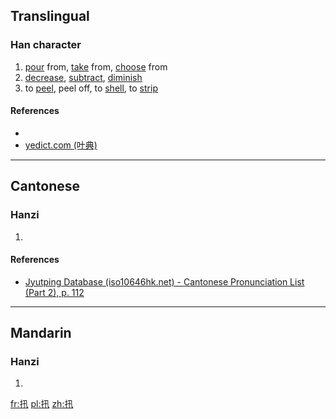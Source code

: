 ==Translingual==

===Han character===
{{Han char|rn=64|rad=手|as=04|sn=7|four=|canj=QNJ|ids=⿰扌卂}}

# [[pour]] from, [[take]] from, [[choose]] from
# [[decrease]], [[subtract]], [[diminish]]
# to [[peel]], peel off, to [[shell]], to [[strip]]

====References====
* {{Han ref|kx=0418.030|dkj=11803|dj=0764.200|hdz=31832.010|uh=625F|ud=25183}}
*[http://yedict.com/htm/62/625F.htm yedict.com (叶典)]

----

==Cantonese==

===Hanzi===
{{yue-hanzi|jyut=[[san1]]|y=san1}}

# {{defn|lang=yue|sort=手04}}

====References====
*[http://www.iso10646hk.net/jp/document/download.jsp Jyutping Database (iso10646hk.net) - Cantonese Pronunciation List (Part 2), p. 112]

----

==Mandarin==

===Hanzi===
{{cmn-hanzi|pin=[[shēn]] ([[shen1]]), [[zhǎ]] ([[zha3]])|wg=shen<sup>1</sup>, cha<sup>3</sup>}}

# {{defn|lang=cmn|sort=手04}}

[[fr:扟]]
[[pl:扟]]
[[zh:扟]]